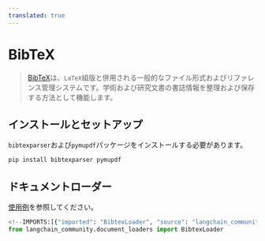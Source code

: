 ```yaml
---
translated: true
---
```


# BibTeX

>[BibTeX](https://www.ctan.org/pkg/bibtex)は、`LaTeX`組版と併用される一般的なファイル形式およびリファレンス管理システムです。学術および研究文書の書誌情報を整理および保存する方法として機能します。

## インストールとセットアップ

`bibtexparser`および`pymupdf`パッケージをインストールする必要があります。

```bash
pip install bibtexparser pymupdf
```

## ドキュメントローダー

[使用例](/docs/integrations/document_loaders/bibtex)を参照してください。

```python
<!--IMPORTS:[{"imported": "BibtexLoader", "source": "langchain_community.document_loaders", "docs": "https://api.python.langchain.com/en/latest/document_loaders/langchain_community.document_loaders.bibtex.BibtexLoader.html", "title": "BibTeX"}]-->
from langchain_community.document_loaders import BibtexLoader
```
